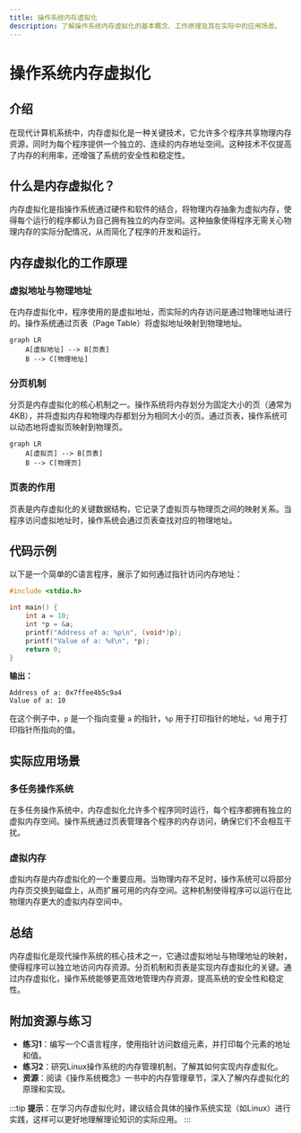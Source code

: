 ```yaml
---
title: 操作系统内存虚拟化
description: 了解操作系统内存虚拟化的基本概念、工作原理及其在实际中的应用场景。
---
```


# 操作系统内存虚拟化

## 介绍

在现代计算机系统中，内存虚拟化是一种关键技术，它允许多个程序共享物理内存资源，同时为每个程序提供一个独立的、连续的内存地址空间。这种技术不仅提高了内存的利用率，还增强了系统的安全性和稳定性。

## 什么是内存虚拟化？

内存虚拟化是指操作系统通过硬件和软件的结合，将物理内存抽象为虚拟内存，使得每个运行的程序都认为自己拥有独立的内存空间。这种抽象使得程序无需关心物理内存的实际分配情况，从而简化了程序的开发和运行。

## 内存虚拟化的工作原理

### 虚拟地址与物理地址

在内存虚拟化中，程序使用的是虚拟地址，而实际的内存访问是通过物理地址进行的。操作系统通过页表（Page Table）将虚拟地址映射到物理地址。

```mermaid
graph LR
    A[虚拟地址] --> B[页表]
    B --> C[物理地址]
```

### 分页机制

分页是内存虚拟化的核心机制之一。操作系统将内存划分为固定大小的页（通常为4KB），并将虚拟内存和物理内存都划分为相同大小的页。通过页表，操作系统可以动态地将虚拟页映射到物理页。

```mermaid
graph LR
    A[虚拟页] --> B[页表]
    B --> C[物理页]
```

### 页表的作用

页表是内存虚拟化的关键数据结构，它记录了虚拟页与物理页之间的映射关系。当程序访问虚拟地址时，操作系统会通过页表查找对应的物理地址。

## 代码示例

以下是一个简单的C语言程序，展示了如何通过指针访问内存地址：

```c
#include <stdio.h>

int main() {
    int a = 10;
    int *p = &a;
    printf("Address of a: %p\n", (void*)p);
    printf("Value of a: %d\n", *p);
    return 0;
}
```

**输出：**
```
Address of a: 0x7ffee4b5c9a4
Value of a: 10
```

在这个例子中，`p` 是一个指向变量 `a` 的指针，`%p` 用于打印指针的地址，`%d` 用于打印指针所指向的值。

## 实际应用场景

### 多任务操作系统

在多任务操作系统中，内存虚拟化允许多个程序同时运行，每个程序都拥有独立的虚拟内存空间。操作系统通过页表管理各个程序的内存访问，确保它们不会相互干扰。

### 虚拟内存

虚拟内存是内存虚拟化的一个重要应用。当物理内存不足时，操作系统可以将部分内存页交换到磁盘上，从而扩展可用的内存空间。这种机制使得程序可以运行在比物理内存更大的虚拟内存空间中。

## 总结

内存虚拟化是现代操作系统的核心技术之一，它通过虚拟地址与物理地址的映射，使得程序可以独立地访问内存资源。分页机制和页表是实现内存虚拟化的关键。通过内存虚拟化，操作系统能够更高效地管理内存资源，提高系统的安全性和稳定性。

## 附加资源与练习

- **练习1**：编写一个C语言程序，使用指针访问数组元素，并打印每个元素的地址和值。
- **练习2**：研究Linux操作系统的内存管理机制，了解其如何实现内存虚拟化。
- **资源**：阅读《操作系统概念》一书中的内存管理章节，深入了解内存虚拟化的原理和实现。

:::tip
**提示**：在学习内存虚拟化时，建议结合具体的操作系统实现（如Linux）进行实践，这样可以更好地理解理论知识的实际应用。
:::